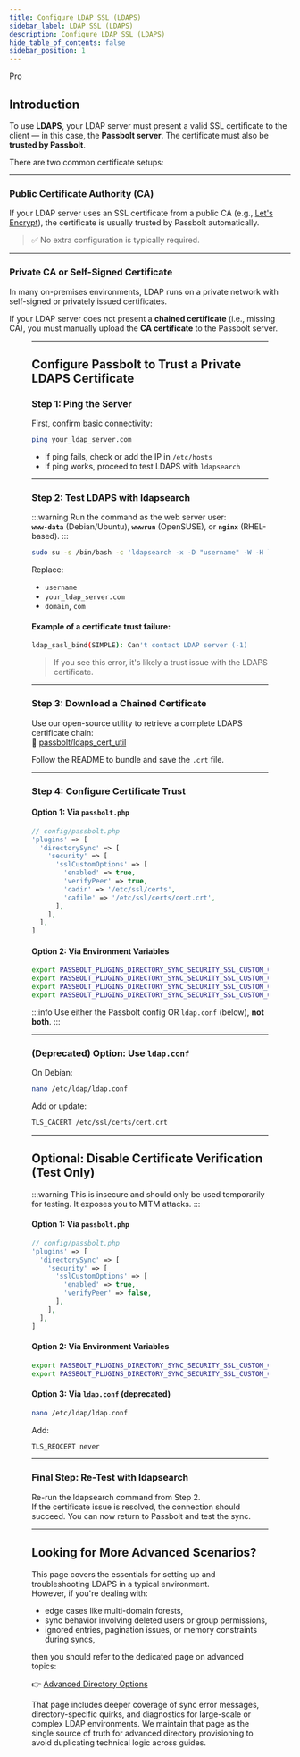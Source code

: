 ```yaml
---
title: Configure LDAP SSL (LDAPS)
sidebar_label: LDAP SSL (LDAPS)
description: Configure LDAP SSL (LDAPS)
hide_table_of_contents: false
sidebar_position: 1
---
```



<Chips link="https://www.passbolt.com/pricing/pro" isUnderMainTitle={true}>Pro</Chips>

## Introduction

To use **LDAPS**, your LDAP server must present a valid SSL certificate to the client — in this case, the **Passbolt server**. The certificate must also be **trusted by Passbolt**.

There are two common certificate setups:

---

### Public Certificate Authority (CA)

If your LDAP server uses an SSL certificate from a public CA (e.g., [Let's Encrypt](https://letsencrypt.org/)), the certificate is usually trusted by Passbolt automatically.

> ✅ No extra configuration is typically required.

---

### Private CA or Self-Signed Certificate

In many on-premises environments, LDAP runs on a private network with self-signed or privately issued certificates.

If your LDAP server does not present a **chained certificate** (i.e., missing CA), you must manually upload the **CA certificate** to the Passbolt server.

<Figure
  src="/img/help/2020/01/AD_ldaps_ssl_certificate_error.png"
  alt="LDAP with ssl - certificate error message"
  caption="fig. LDAP with ssl - certificate error message"
/>

---

## Configure Passbolt to Trust a Private LDAPS Certificate

### Step 1: Ping the Server

First, confirm basic connectivity:

```bash
ping your_ldap_server.com
```

- If ping fails, check or add the IP in `/etc/hosts`
- If ping works, proceed to test LDAPS with `ldapsearch`

---

### Step 2: Test LDAPS with ldapsearch

:::warning
Run the command as the web server user:  
**`www-data`** (Debian/Ubuntu), **`wwwrun`** (OpenSUSE), or **`nginx`** (RHEL-based).
:::

```bash
sudo su -s /bin/bash -c 'ldapsearch -x -D "username" -W -H ldaps://your_ldap_server.com -b "dc=domain,dc=com" -d 9' www-data
```

Replace:
- `username`
- `your_ldap_server.com`
- `domain`, `com`

#### Example of a certificate trust failure:

```bash
ldap_sasl_bind(SIMPLE): Can't contact LDAP server (-1)
```

> If you see this error, it's likely a trust issue with the LDAPS certificate.

---

### Step 3: Download a Chained Certificate

Use our open-source utility to retrieve a complete LDAPS certificate chain:  
🔗 [passbolt/ldaps_cert_util](https://github.com/passbolt/ldaps_cert_util)

Follow the README to bundle and save the `.crt` file.

---

### Step 4: Configure Certificate Trust

#### Option 1: Via `passbolt.php`

```php
// config/passbolt.php
'plugins' => [
  'directorySync' => [
    'security' => [
      'sslCustomOptions' => [
        'enabled' => true,
        'verifyPeer' => true,
        'cadir' => '/etc/ssl/certs',
        'cafile' => '/etc/ssl/certs/cert.crt',
      ],
    ],
  ],
]
```

#### Option 2: Via Environment Variables

```bash
export PASSBOLT_PLUGINS_DIRECTORY_SYNC_SECURITY_SSL_CUSTOM_OPTIONS_ENABLED=true
export PASSBOLT_PLUGINS_DIRECTORY_SYNC_SECURITY_SSL_CUSTOM_OPTIONS_VERIFY_PEER=true
export PASSBOLT_PLUGINS_DIRECTORY_SYNC_SECURITY_SSL_CUSTOM_OPTIONS_CADIR="/etc/ssl/certs"
export PASSBOLT_PLUGINS_DIRECTORY_SYNC_SECURITY_SSL_CUSTOM_OPTIONS_CAFILE="/etc/ssl/certs/cert.crt"
```

:::info
Use either the Passbolt config OR `ldap.conf` (below), **not both**.
:::

---

### (Deprecated) Option: Use `ldap.conf`

On Debian:

```bash
nano /etc/ldap/ldap.conf
```

Add or update:

```bash
TLS_CACERT /etc/ssl/certs/cert.crt
```

---

## Optional: Disable Certificate Verification (Test Only)

:::warning
This is insecure and should only be used temporarily for testing. It exposes you to MITM attacks.
:::

#### Option 1: Via `passbolt.php`

```php
// config/passbolt.php
'plugins' => [
  'directorySync' => [
    'security' => [
      'sslCustomOptions' => [
        'enabled' => true,
        'verifyPeer' => false,
      ],
    ],
  ],
]
```

#### Option 2: Via Environment Variables

```bash
export PASSBOLT_PLUGINS_DIRECTORY_SYNC_SECURITY_SSL_CUSTOM_OPTIONS_ENABLED=true
export PASSBOLT_PLUGINS_DIRECTORY_SYNC_SECURITY_SSL_CUSTOM_OPTIONS_VERIFY_PEER=false
```

#### Option 3: Via `ldap.conf` (deprecated)

```bash
nano /etc/ldap/ldap.conf
```

Add:

```bash
TLS_REQCERT never
```

---

### Final Step: Re-Test with ldapsearch

Re-run the ldapsearch command from Step 2.  
If the certificate issue is resolved, the connection should succeed. You can now return to Passbolt and test the sync.

---

## Looking for More Advanced Scenarios?

This page covers the essentials for setting up and troubleshooting LDAPS in a typical environment.  
However, if you're dealing with:

- edge cases like multi-domain forests,
- sync behavior involving deleted users or group permissions,
- ignored entries, pagination issues, or memory constraints during syncs,

then you should refer to the dedicated page on advanced topics:

👉 [Advanced Directory Options](/admin/user-provisioning/users-directory/advanced-directory-options/)

That page includes deeper coverage of sync error messages, directory-specific quirks, and diagnostics for large-scale or complex LDAP environments. We maintain that page as the single source of truth for advanced directory provisioning to avoid duplicating technical logic across guides.
